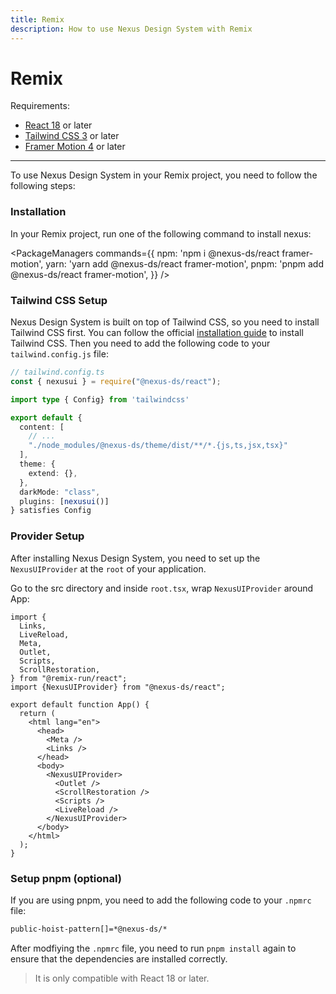 ```yaml
---
title: Remix
description: How to use Nexus Design System with Remix
---
```


# Remix

Requirements:

- [React 18](https://reactjs.org/) or later
- [Tailwind CSS 3](https://tailwindcss.com/docs/guides/remix) or later
- [Framer Motion 4](https://www.framer.com/motion/) or later

------

<CarbonAd />

To use Nexus Design System in your Remix project, you need to follow the following steps:

<Steps>

### Installation

In your Remix project, run one of the following command to install nexus:

<PackageManagers
  commands={{
    npm: 'npm i @nexus-ds/react framer-motion',
    yarn: 'yarn add @nexus-ds/react framer-motion',
    pnpm: 'pnpm add @nexus-ds/react framer-motion',
  }}
/>


### Tailwind CSS Setup

Nexus Design System is built on top of Tailwind CSS, so you need to install Tailwind CSS first. You can follow the official
[installation guide](https://tailwindcss.com/docs/guides/remix) to install Tailwind CSS. Then you need to add 
the following code to your `tailwind.config.js` file:


```ts {9,14-15}
// tailwind.config.ts
const { nexusui } = require("@nexus-ds/react");

import type { Config} from 'tailwindcss'

export default {
  content: [
    // ...
    "./node_modules/@nexus-ds/theme/dist/**/*.{js,ts,jsx,tsx}"
  ],
  theme: {
    extend: {},
  },
  darkMode: "class",
  plugins: [nexusui()]
} satisfies Config
```

### Provider Setup

After installing Nexus Design System, you need to set up the `NexusUIProvider` at the `root` of your application.

Go to the src directory and inside `root.tsx`, wrap `NexusUIProvider` around App:

```tsx {9,19,24}
import {
  Links,
  LiveReload,
  Meta,
  Outlet,
  Scripts,
  ScrollRestoration,
} from "@remix-run/react";
import {NexusUIProvider} from "@nexus-ds/react";

export default function App() {
  return (
    <html lang="en">
      <head>
        <Meta />
        <Links />
      </head>
      <body>
        <NexusUIProvider>
          <Outlet />
          <ScrollRestoration />
          <Scripts />
          <LiveReload />
        </NexusUIProvider>
      </body>
    </html>
  );
}
```

### Setup pnpm (optional)

If you are using pnpm, you need to add the following code to your `.npmrc` file:

```bash
public-hoist-pattern[]=*@nexus-ds/*
```

After modfiying the `.npmrc` file, you need to run `pnpm install` again to ensure that the dependencies are installed correctly.

</Steps>

<Blockquote
 color="warning"
>
  It is only compatible with React 18 or later. 
</Blockquote>

